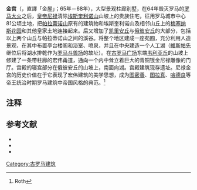 {{Infobox building
| name                 = 金宫
| native_name          =Domus Aurea
| native_name_lang     =
| former_names         =
| alternate_names      =
| image                =Domus aurea 06.jpg
| image_alt            =250px
| caption              =
| altitude             = 
| building_type        =
| architectural_style  =
| structural_system    =
| cost                 =
| ren_cost             =
| client               =
| owner                =
| current_tenants      = 
| landlord             =
| location             =
| address              =
| location_town        =[[罗马市|罗马市]]
| location_country     =[[意大利|意大利]]
| iso_region           =
| coordinates_display  = 
| latitude             =
| longitude            =
| coordinates          = {{coord|41|53|29|N|12|29|43|E|type:landmark_region:IT|display=it}}
| start_date           = 65年
| completion_date      = 
| inauguration_date    = 68年
| renovation_date      =
| demolition_date      =
| destruction_date     =
| height               = 
| diameter             =
| antenna_spire        =
| roof                 =
| top_floor            =
| other_dimensions     = 
| floor_count          = 
| floor_area           =81公顷 
| seating_type         =
| seating_capacity     = 
| elevator_count       =
| main_contractor      =
| architect            =
| architecture_firm    =
| structural_engineer  =
| services_engineer    =
| civil_engineer       =
| other_designers      =
| quantity_surveyor    =
| awards               =
| ren_architect        =
| ren_firm             =
| ren_str_engineer     =
| ren_serv_engineer    =
| ren_civ_engineer     =
| ren_oth_designers    =
| ren_qty_surveyor     =
| ren_awards           =
| url                  =
| references           = 
}}

'''金宫'''（{{lang-la|Domus Aurea}}，直譯「金屋」；65年－68年），大型景观柱廊别墅，在64年毁灭罗马的[[罗马大火|罗马大火]]之后，[[皇帝|皇帝]][[尼禄|尼禄]]清除[[埃斯奎利诺山|埃斯奎利诺山]]山坡上的贵族住宅，征用罗马城市中心81公顷土地，把[[帕拉蒂诺山|帕拉蒂诺山]]原有的建筑物和埃斯奎利诺山及相邻山丘上的[[梅塞纳斯花园|梅塞纳斯花园]]和其他皇家土地连接起来。后又增加了[[凯里安丘|凯里安丘]]与[[俄彼安丘|俄彼安丘]]的大部分，包括以上两个山丘与帕拉蒂诺山之间的溪谷。将整个地区建成一座苑囿，充分利用人造景观，在其中布置亭台楼阁和浴室、喷泉，并且在中央建造一个人工湖（[[維斯帕先|維斯帕先]]继位后将湖水排乾作为[[罗马斗兽场|罗马斗兽场]]的故址）。在[[古罗马广场|古罗马广场]]东端[[韦利亚丘|韦利亚丘]]的山坡上修建了一条带柱廊的宏伟甬道，通向一个内中耸立着巨大的青铜镀金尼禄雕像的门厅。宫殿的寝宫部分在俄彼安丘的山坡上，南面向湖。宫殿建筑现存遗址。尼禄金宫的历史价值在于它表现了宏伟建筑的美学思想，成为[[图密善|图密善]]、[[图拉真|图拉真]]、[[哈德良|哈德良]]等帝王统治时期罗马建筑中帝国风格的典范。<ref name=roth>Roth </ref>

==注释==
{{reflist}}
==参考文献==
* {{cite book|last=Ball|first=Larry F.|title=''The Domus Aurea and the Roman architectural revolution''|url=https://archive.org/details/domusaurearomana0000ball|publisher=Cambridge University Press|year=2003|isbn = 0521822513}}
* {{cite book|last=Boethius|first=Axel|title=''The Golden House of Nero''|publisher=University of Michigan|location=Ann Arbor|year=1960}}
* {{cite book|last=Claridge|first=Amanda|title=''Rome: An Oxford Archaeological Guide''|url=https://archive.org/details/romeoxfordarchae00aman|publisher=Oxford University|location=New York|year=1998|isbn=0192880039}}

{{Authority control}}
[[Category:古罗马建筑|Category:古罗马建筑]]